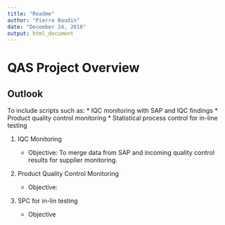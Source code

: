 ```yaml
---
title: "Readme"
author: "Pierre Baudin"
date: "December 24, 2016"
output: html_document
---
```


# QAS Project Overview

## Outlook

To include scripts such as:
* IQC monitoring with SAP and IQC findings
* Product quality control monitoring
* Statistical process control for in-line testing

1. IQC Monitoring

      * Objective:
      To merge data from SAP and incoming quality control               results for supplier monitoring.

2. Product Quality Control Monitoring

      * Objective:

3. SPC for in-lin testing

      * Objective